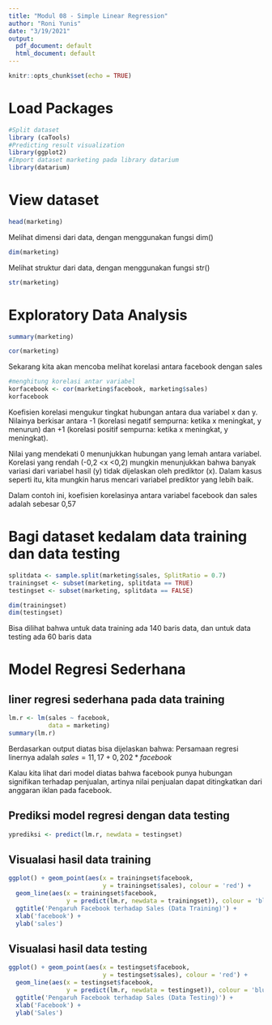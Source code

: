 ---
title: "Modul 08 - Simple Linear Regression"
author: "Roni Yunis"
date: "3/19/2021"
output:
  pdf_document: default
  html_document: default
---

```{r setup, include=FALSE}
knitr::opts_chunk$set(echo = TRUE)
```

# Load Packages
```{r}
#Split dataset 
library (caTools)
#Predicting result visualization
library(ggplot2)
#Import dataset marketing pada library datarium
library(datarium)

```

# View dataset
```{r}
head(marketing)
```

Melihat dimensi dari data, dengan menggunakan fungsi dim()
```{r}
dim(marketing)
```
Melihat struktur dari data, dengan menggunakan fungsi str()
```{r}
str(marketing)
```
# Exploratory Data Analysis

```{r}
summary(marketing)
```
```{r}
cor(marketing)
```

Sekarang kita akan mencoba melihat korelasi antara facebook dengan sales

```{r}
#menghitung korelasi antar variabel
korfacebook <- cor(marketing$facebook, marketing$sales)
korfacebook
```
Koefisien korelasi mengukur tingkat hubungan antara dua variabel x dan y. Nilainya berkisar antara -1 (korelasi negatif sempurna: ketika x meningkat, y menurun) dan +1 (korelasi positif sempurna: ketika x meningkat, y meningkat).

Nilai yang mendekati 0 menunjukkan hubungan yang lemah antara variabel. Korelasi yang rendah (-0,2 <x <0,2) mungkin menunjukkan bahwa banyak variasi dari variabel hasil (y) tidak dijelaskan oleh prediktor (x). Dalam kasus seperti itu, kita mungkin harus mencari variabel prediktor yang lebih baik.

Dalam contoh ini, koefisien korelasinya antara variabel facebook dan sales adalah sebesar 0,57

# Bagi dataset kedalam data training dan data testing
```{r}
splitdata <- sample.split(marketing$sales, SplitRatio = 0.7)
trainingset <- subset(marketing, splitdata == TRUE)
testingset <- subset(marketing, splitdata == FALSE)
```

```{r}
dim(trainingset)
dim(testingset)
```

Bisa dilihat bahwa untuk data training ada 140 baris data, dan untuk data testing ada 60 baris data


# Model Regresi Sederhana
## liner regresi sederhana pada data training
```{r}
lm.r <- lm(sales ~ facebook,
           data = marketing)
summary(lm.r)
```
Berdasarkan output diatas bisa dijelaskan bahwa:
Persamaan regresi linernya adalah $sales = 11,17 + 0,202*facebook$

Kalau kita lihat dari model diatas bahwa facebook punya hubungan signifikan terhadap penjualan, artinya nilai penjualan dapat ditingkatkan dari anggaran iklan pada facebook. 


## Prediksi model regresi dengan data testing
```{r}
yprediksi <- predict(lm.r, newdata = testingset)

```

## Visualasi hasil data training
```{r}
ggplot() + geom_point(aes(x = trainingset$facebook,
                          y = trainingset$sales), colour = 'red') +
  geom_line(aes(x = trainingset$facebook,
                y = predict(lm.r, newdata = trainingset)), colour = 'blue') +
  ggtitle('Pengaruh Facebook terhadap Sales (Data Training)') +
  xlab('facebook') +
  ylab('sales')
```

## Visualasi hasil data testing
```{r}
ggplot() + geom_point(aes(x = testingset$facebook,
                          y = testingset$sales), colour = 'red') +
  geom_line(aes(x = testingset$facebook,
                y = predict(lm.r, newdata = testingset)), colour = 'blue') +
  ggtitle('Pengaruh Facebook terhadap Sales (Data Testing)') +
  xlab('Facebook') +
  ylab('Sales')
```



